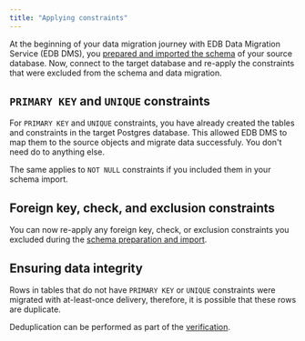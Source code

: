 ```yaml
---
title: "Applying constraints"
---
```


At the beginning of your data migration journey with EDB Data Migration Service (EDB DMS), you [prepared and imported the schema](prepare_schema) of your source database. Now, connect to the target database and re-apply the constraints that were excluded from the schema and data migration.

## `PRIMARY KEY` and `UNIQUE` constraints

For `PRIMARY KEY` and `UNIQUE` constraints, you have already created the tables and constraints in the target Postgres database. This allowed EDB DMS to map them to the source objects and migrate data successfuly. You don't need do to anything else. 

The same applies to `NOT NULL` constraints if you included them in your schema import.

## Foreign key, check, and exclusion constraints

You can now re-apply any foreign key, check, or exclusion constraints you excluded during the [schema preparation and import](prepare_schema).

## Ensuring data integrity

Rows in tables that do not have `PRIMARY KEY` or `UNIQUE` constraints were migrated with at-least-once delivery, therefore, it is possible that these rows are duplicate. 

Deduplication can be performed as part of the [verification](verify_migration).